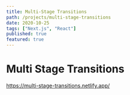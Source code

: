 ```yaml
---
title: Multi-Stage Transitions
path: /projects/multi-stage-transitions
date: 2020-10-25
tags: ["Next.js", "React"]
published: true
featured: true
---
```



# Multi Stage Transitions

<!-- ![Multi Stage Transitions](../../images/drink-snack-score/drink-snack-score.png) -->




https://multi-stage-transitions.netlify.app/
